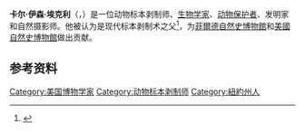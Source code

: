 {{Orphan|time=2015-12-10T12:01:25+00:00}}

{{Infobox scientist
|name              = 卡尔·埃克利<br>{{lang|en|Carl Akeley}}
|image             = Carl Akeley 37036r.jpg  
|image_size       = 200px
|caption           = 
|birth_date        = {{Birth date|1864|5|19|mf=y}}
|birth_place       = {{US}}[[纽约州|纽约州]]克拉伦敦（{{lang|en|Clarendon}}）
|death_date        = {{Death date and age|mf=yes|1926|11|18|1864|5|19}}
|death_place       = [[比屬剛果|比屬剛果]][[米凱諾火山|米凱諾火山]]
|residence         = 
|citizenship       = 
|nationality       = 
|ethnicity         = 
|field             = [[标本剥制术|标本剥制术]]
|work_institutions = 密尔沃基公共博物馆（{{lang|en|Milwaukee Public Museum}}）、[[菲爾德自然史博物館|菲爾德自然史博物館]]、[[美國自然史博物館|美國自然史博物館]]
|alma_mater        = 
|doctoral_advisor  = 
|doctoral_students = 
|known_for         = 
|author_abbrev_bot = 
|author_abbrev_zoo = 
|influences        = 
|influenced        = 
|prizes            = 约翰·斯科特勋章（{{lang|en|John Scott Medal}}，1916）
|religion          = 
|footnotes         = 
|signature         =
}}

'''卡尔·伊森·埃克利'''（{{lang-en|Carl Ethan Akeley}}，{{bd|1864年|5月19日|1926年|11月18日}}）是一位动物标本剥制师、[[生物学家|生物学家]]、[[保育運動|动物保护者]]、发明家和自然摄影师。他被认为是现代标本剥制术之父<ref name=dictionary>{{cite book |url=http://books.google.com/books?id=TvDiUjSnYKwC&pg=PA13 |title=Biographical Dictionary of American and Canadian Naturalists and Environmentalists |author=Keir Brooks Sterling |accessdate=2008-01-21 |pages=12–13 |format= |work= |archive-date=2014-07-09 |archive-url=https://web.archive.org/web/20140709014643/http://books.google.com/books?id=TvDiUjSnYKwC&pg=PA13 |dead-url=no }}</ref>，为[[菲爾德自然史博物館|菲爾德自然史博物館]]和[[美國自然史博物館|美國自然史博物館]]做出贡献。

== 参考资料 ==
{{Reflist}}

{{DEFAULTSORT:Akeley, Carl}}
[[Category:美国博物学家|Category:美国博物学家]]
[[Category:动物标本剥制师|Category:动物标本剥制师]]
[[Category:紐約州人|Category:紐約州人]]